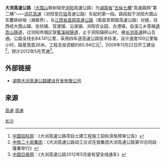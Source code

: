'''大浏高速公路'''（[[大围山|大围山]]铁树坳至[[浏阳市|浏阳]]高速公路）为[[湖南省|湖南省]]“[[湖南高速公路|五纵七横]]”高速路网“第二横”——[[浏花高速公路|浏花高速]]（浏阳至[[花垣县|花垣]]高速公路）东起的第一段。路段起于浏阳大围山东麓铁树坳（湘赣界），与[[江西省|江西省]][[昌铜高速公路|昌铜高速公路]]（南昌至铜鼓高速公路）对接，往西经大围山镇、张坊镇、官渡镇、沿溪镇、浏阳农业园、古港镇，自溪江乡穿越[[大浏高速道吾山隧道|道吾山隧道]]，过浏阳市城区穿[[大浏高速蕉溪岭隧道|蕉溪岭隧道]]，止于洞阳镇砰山村，接[[长浏高速公路|长浏高速]]砰山互通。公路全线长84.141公里，采用四车道高速公路技术标准，设计速度100公里每小时，路基宽度26米。工程总投资额约60.94亿元<ref>[http://www.zhaobiao.gov.cn/z/notice/2009/6/25/23248321.shtml 中国招标网]{{dead link|date=2017年12月 |bot=InternetArchiveBot |fix-attempted=yes }}：《大浏高速公路项目土建工程施工招标资格预审公告》</ref>，2009年11月22日开工建设<ref>[http://www.cr20g.com/Article_Show.asp?ArticleID=13187 中铁二十局集团]{{Dead link|date=2018年7月 |bot=InternetArchiveBot |fix-attempted=no }}：《大浏高速公路动工仪式在我集团大浏高速公路第10合同段隆重举行》</ref>，预计2012年5月贯通<ref>[http://www.chinadaily.com.cn/dfpd/hunan/2010-10-15/content_1015559.html 中国日报网]{{Dead link|date=2018年8月 |bot=InternetArchiveBot |fix-attempted=yes }}：《大浏高速公路2012年5月底有望全线通车》</ref>。

==外部链接==
* [http://www.dlgsgl.com/ 湖南大浏高速公路建设开发有限公司]{{Wayback|url=http://www.dlgsgl.com/ |date=20101216044347 }}

==来源==
{{Reflist}}

{{长沙基础设施建设}}
{{湖南省高速公路}}

[[category:浏阳市|高速]]
[[category:长沙交通|高速]]
[[Category:湖南省高速公路|长沙]]